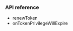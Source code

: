 <PlatformWrapper platform="unreal">

### API reference

- <Link target="_blank" to="{{Global.API_REF_UE_ROOT}}/class_irtcengine.html#api_irtcengine_renewtoken">renewToken</Link>

- <Link target="_blank" to="{{global.API_REF_UE_ROOT}}/class_irtcengineeventhandler.html#callback_irtcengineeventhandler_ontokenprivilegewillexpire">onTokenPrivilegeWillExpire</Link>

</PlatformWrapper>